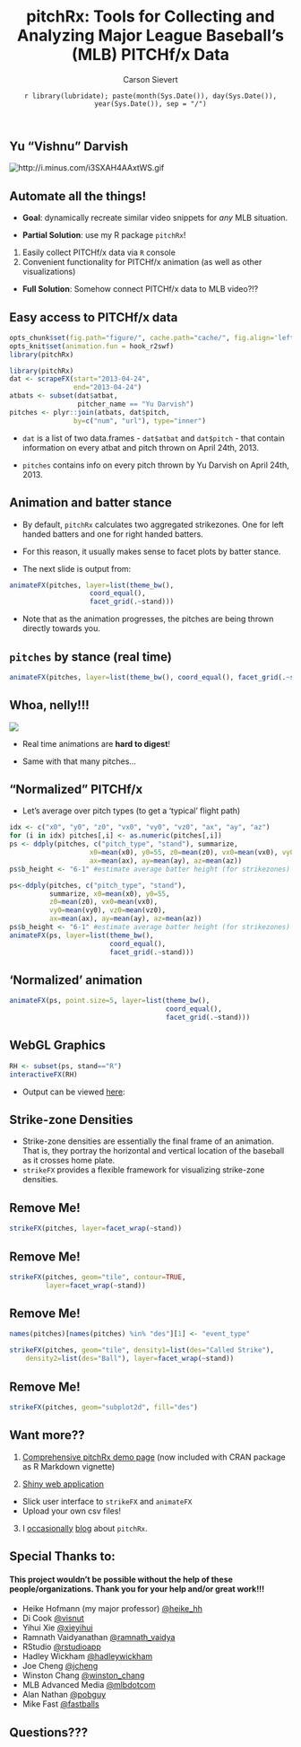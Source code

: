 % pitchRx: Tools for Collecting and Analyzing Major League Baseball's (MLB) PITCHf/x Data
% Carson Sievert
% `r library(lubridate); paste(month(Sys.Date()), day(Sys.Date()), year(Sys.Date()), sep = "/")`

## Yu "Vishnu" Darvish

<div align="center">
  <img class="decoded" src="http://i.minus.com/i3SXAH4AAxtWS.gif" alt="http://i.minus.com/i3SXAH4AAxtWS.gif">
</div>

## Automate all the things!

* __Goal__: dynamically recreate similar video snippets for _any_ MLB situation.

* __Partial Solution__: use my R package `pitchRx`!
1. Easily collect PITCHf/x data via `R` console
2. Convenient functionality for PITCHf/x animation (as well as other visualizations) 

* __Full Solution__: Somehow connect PITCHf/x data to MLB video?!?

## Easy access to PITCHf/x data

```r
opts_chunk$set(fig.path="figure/", cache.path="cache/", fig.align='left', warning=FALSE, message=FALSE, fig.height=10, fig.width=12, fig.cap='', tidy=FALSE)
opts_knit$set(animation.fun = hook_r2swf)
library(pitchRx)
```

```r
library(pitchRx)
dat <- scrapeFX(start="2013-04-24", 
                end="2013-04-24")
atbats <- subset(dat$atbat, 
                 pitcher_name == "Yu Darvish")
pitches <- plyr::join(atbats, dat$pitch, 
                by=c("num", "url"), type="inner")
```

* `dat` is a list of two data.frames - `dat$atbat` and `dat$pitch` - that contain information on every atbat and pitch thrown on April 24th, 2013.

* `pitches` contains info on every pitch thrown by Yu Darvish on April 24th, 2013.

## Animation and batter stance

* By default, `pitchRx` calculates two aggregated strikezones. One for left handed batters and one for right handed batters.

* For this reason, it usually makes sense to facet plots by batter stance.

* The next slide is output from:

```r
animateFX(pitches, layer=list(theme_bw(),
                    coord_equal(),
                    facet_grid(.~stand)))
```

* Note that as the animation progresses, the pitches are being thrown directly towards you.

## `pitches` by stance (real time)

```r
animateFX(pitches, layer=list(theme_bw(), coord_equal(), facet_grid(.~stand)))
```

## Whoa, nelly!!!

<div align="center">
  <img src="http://farm7.staticflickr.com/6097/6342191137_7a5ce30805.jpg">
</div>

* Real time animations are __hard to digest__!

* Same with that many pitches...

## "Normalized" PITCHf/x

* Let's average over pitch types (to get a 'typical' flight path)

```r
idx <- c("x0", "y0", "z0", "vx0", "vy0", "vz0", "ax", "ay", "az")
for (i in idx) pitches[,i] <- as.numeric(pitches[,i])
ps <- ddply(pitches, c("pitch_type", "stand"), summarize,
                    x0=mean(x0), y0=55, z0=mean(z0), vx0=mean(vx0), vy0=mean(vy0), vz0=mean(vz0),
                    ax=mean(ax), ay=mean(ay), az=mean(az))
ps$b_height <- "6-1" #estimate average batter height (for strikezones)
```

```r
ps<-ddply(pitches, c("pitch_type", "stand"), 
          summarize, x0=mean(x0), y0=55, 
          z0=mean(z0), vx0=mean(vx0), 
          vy0=mean(vy0), vz0=mean(vz0),
          ax=mean(ax), ay=mean(ay), az=mean(az))
ps$b_height <- "6-1" #estimate average batter height (for strikezones)
animateFX(ps, layer=list(theme_bw(), 
                         coord_equal(), 
                         facet_grid(.~stand)))
```

## 'Normalized' animation

```r
animateFX(ps, point.size=5, layer=list(theme_bw(), 
                                       coord_equal(), 
                                       facet_grid(.~stand)))
```

## WebGL Graphics

```r
RH <- subset(ps, stand=="R")
interactiveFX(RH)
```

* Output can be viewed [here](http://cpsievert.github.com/pitchRx/YuDarvishNorm):

## Strike-zone Densities

* Strike-zone densities are essentially the final frame of an animation. That is, they portray the horizontal and vertical location of the baseball as it crosses home plate.
* `strikeFX` provides a flexible framework for visualizing strike-zone densities.

## Remove Me!

```r
strikeFX(pitches, layer=facet_wrap(~stand))
```

## Remove Me!

```r
strikeFX(pitches, geom="tile", contour=TRUE, 
         layer=facet_wrap(~stand))
```

## Remove Me!

```r
names(pitches)[names(pitches) %in% "des"][1] <- "event_type"
```

```r
strikeFX(pitches, geom="tile", density1=list(des="Called Strike"), 
    density2=list(des="Ball"), layer=facet_wrap(~stand))
```

## Remove Me!

```r
strikeFX(pitches, geom="subplot2d", fill="des")
```

## Want more??

1. [Comprehensive pitchRx demo page](http://cpsievert.github.com/pitchRx/demo/) (now included with CRAN package as R Markdown vignette)

2. [Shiny web application](http://glimmer.rstudio.com/cpsievert/pitchRx/)
  * Slick user interface to `strikeFX` and `animateFX`
  * Upload your own csv files!

3. I [occasionally](http://cpsievert.wordpress.com/) [blog](http://cpsievert.github.io/) about `pitchRx`.

## Special Thanks to:

#### This project wouldn't be possible without the help of these people/organizations. Thank you for your help and/or great work!!!

* Heike Hofmann (my major professor) [@heike_hh](https://twitter.com/heike_hh)
* Di Cook [@visnut](https://twitter.com/visnut/)
* Yihui Xie [@xieyihui](https://twitter.com/xieyihui)
* Ramnath Vaidyanathan [@ramnath_vaidya](https://twitter.com/ramnath_vaidya)
* RStudio [@rstudioapp](https://twitter.com/rstudioapp)
* Hadley Wickham [@hadleywickham](https://twitter.com/hadleywickham)
* Joe Cheng [@jcheng](https://twitter.com/jcheng)
* Winston Chang [@winston_chang](https://twitter.com/winston_chang)
* MLB Advanced Media [@mlbdotcom](https://twitter.com/mlbdotcom)
* Alan Nathan [@pobguy](https://twitter.com/pobguy)
* Mike Fast [@fastballs](https://twitter.com/fastballs)

## Questions???
